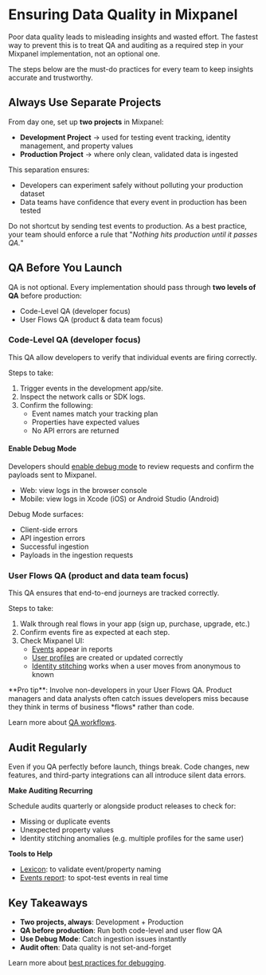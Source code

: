 
# Ensuring Data Quality in Mixpanel

Poor data quality leads to misleading insights and wasted effort. The fastest way to prevent this is to treat QA and auditing as a required step in your Mixpanel implementation, not an optional one.

The steps below are the must-do practices for every team to keep insights accurate and trustworthy.

## Always Use Separate Projects

From day one, set up **two projects** in Mixpanel:
- **Development Project** → used for testing event tracking, identity management, and property values
- **Production Project** → where only clean, validated data is ingested

This separation ensures:
- Developers can experiment safely without polluting your production dataset
- Data teams have confidence that every event in production has been tested

Do not shortcut by sending test events to production. As a best practice, your team should enforce a rule that "*Nothing hits production until it passes QA.*"

## QA Before You Launch

QA is not optional. Every implementation should pass through **two levels of QA** before production:

- Code-Level QA (developer focus)
- User Flows QA (product & data team focus)

### Code-Level QA (developer focus)

This QA allow developers to verify that individual events are firing correctly.

Steps to take:

1. Trigger events in the development app/site.
2. Inspect the network calls or SDK logs.
3. Confirm the following:
    - Event names match your tracking plan
    - Properties have expected values
    - No API errors are returned

#### Enable Debug Mode

Developers should [enable debug mode](/docs/tracking-best-practices/debugging#enable-debug-mode) to review requests and confirm the payloads sent to Mixpanel.

- Web: view logs in the browser console
- Mobile: view logs in Xcode (iOS) or Android Studio (Android)

Debug Mode surfaces:
- Client-side errors
- API ingestion errors
- Successful ingestion
- Payloads in the ingestion requests

### User Flows QA (product and data team focus)

This QA ensures that end-to-end journeys are tracked correctly.

Steps to take:

1. Walk through real flows in your app (sign up, purchase, upgrade, etc.)
2. Confirm events fire as expected at each step.
3. Check Mixpanel UI:
    - [Events](/docs/tracking-best-practices/debugging#debugging-with-events) appear in reports
    - [User profiles](/docs/tracking-best-practices/debugging#debugging-with-user-profiles) are created or updated correctly
    - [Identity stitching](/docs/tracking-methods/id-management/identifying-users-simplified) works when a user moves from anonymous to known

<Callout type="info">
**Pro tip**: Involve non-developers in your User Flows QA. Product managers and data analysts often catch issues developers miss because they think in terms of business *flows* rather than code.
</Callout>

Learn more about [QA workflows](/docs/tracking-best-practices/debugging).

## Audit Regularly

Even if you QA perfectly before launch, things break. Code changes, new features, and third-party integrations can all introduce silent data errors.

**Make Auditing Recurring**

Schedule audits quarterly or alongside product releases to check for:

- Missing or duplicate events
- Unexpected property values
- Identity stitching anomalies (e.g. multiple profiles for the same user)

**Tools to Help**

- [Lexicon](/docs/data-governance/lexicon): to validate event/property naming
- [Events report](/docs/tracking-best-practices/debugging#debugging-with-events): to spot-test events in real time

## Key Takeaways

- **Two projects, always**: Development + Production
- **QA before production**: Run both code-level and user flow QA
- **Use Debug Mode**: Catch ingestion issues instantly
- **Audit often**: Data quality is not set-and-forget

Learn more about [best practices for debugging](/docs/tracking-best-practices/debugging).